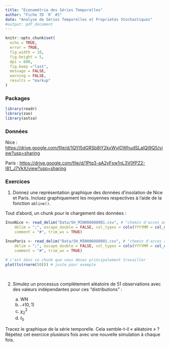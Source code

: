 ```yaml
---
title: "Économétrie des Séries Temporelles"
author: "Fiche TD `R` #1"
date: "Analyse de Séries Temporelles et Propriétés Stochastiques"
#output: pdf_document
---
```


```r
knitr::opts_chunk$set(
  echo = TRUE,
  error = TRUE,
  fig.width = 10, 
  fig.height = 5,
  dpi = 600,
  fig.keep ="last",
  message = FALSE,
  warning = FALSE,
  results = "markup"
)
```

### Packages

```r
library(readr)
library(zoo)
library(astsa)
```

### Données

Nice : <https://drive.google.com/file/d/1QYI5dGRSb8jY2kxWyIOWhudSLalQt9Q5/view?usp=sharing>

Paris : <https://drive.google.com/file/d/1Ptq3-aA2yFsw1nL3V0fPZ2-l81_J7VkX/view?usp=sharing>


### Exercices

1.  Donnez une représentation graphique des données d'insolation de Nice et Paris. Incluez graphiquement les moyennes respectives à l'aide de la fonction `abline()`.

Tout d'abord, un chunk pour le chargement des données :

```r
InsoNice <- read_delim("Data/SH_MIN006088001.csv", # "chemin d'acces aux donnees"
    delim = ";", escape_double = FALSE, col_types = cols(YYYYMM = col_date(format = "%Y%m")), 
    comment = "#", trim_ws = TRUE)

InsoParis <- read_delim("Data/SH_MIN006088001.csv", # "chemin d'acces aux donnees"
    delim = ";", escape_double = FALSE, col_types = cols(YYYYMM = col_date(format = "%Y%m")), 
    comment = "#", trim_ws = TRUE)
```

```r
# c'est dans ce chunk que vous devez principalement travailler
plot(ts(rnorm(50))) # juste pour exemple
```

<br>

\bigskip\bigskip

2.  Simulez un processus complètement aléatoire de 51 observations avec des valeurs indépendantes pour ces "distributions" :

    (a) $\mathsf{WN}$
    (b) $\mathcal{N}(0,1)$
    (c) $\chi^2_2$
    (d) $t_5$

Tracez le graphique de la série temporelle. Cela semble-t-il « aléatoire » ? Répétez cet exercice plusieurs fois avec une nouvelle simulation à chaque fois.
